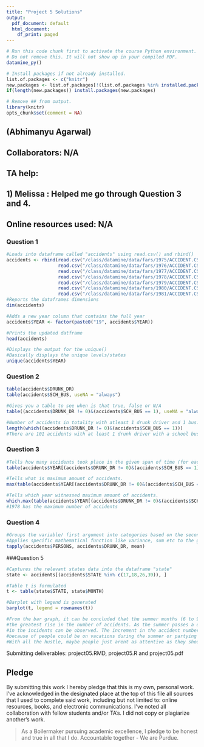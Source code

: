 ```yaml
---
title: "Project 5 Solutions"
output:
  pdf_document: default
  html_document:
    df_print: paged
---
```


```r
# Run this code chunk first to activate the course Python environment.
# Do not remove this. It will not show up in your compiled PDF.
datamine_py()

# Install packages if not already installed.
list.of.packages <- c("knitr")
new.packages <- list.of.packages[!(list.of.packages %in% installed.packages()[,"Package"])]
if(length(new.packages)) install.packages(new.packages)

# Remove ## from output.
library(knitr)
opts_chunk$set(comment = NA)
```

## (Abhimanyu Agarwal)

## Collaborators: N/A
## TA help: 
## 1) Melissa : Helped me go through Question 3 and 4. 
## Online resources used: N/A 

### Question 1
```r
#Loads into dataframe called "accidents" using read.csv() and rbind()
accidents <- rbind(read.csv("/class/datamine/data/fars/1975/ACCIDENT.CSV"),
                   read.csv("/class/datamine/data/fars/1976/ACCIDENT.CSV"),
                   read.csv("/class/datamine/data/fars/1977/ACCIDENT.CSV"),
                   read.csv("/class/datamine/data/fars/1978/ACCIDENT.CSV"),
                   read.csv("/class/datamine/data/fars/1979/ACCIDENT.CSV"),
                   read.csv("/class/datamine/data/fars/1980/ACCIDENT.CSV"),
                   read.csv("/class/datamine/data/fars/1981/ACCIDENT.CSV"))
#Reports the dataframes dimensions 
dim(accidents)

#Adds a new year column that contains the full year
accidents$YEAR <- factor(paste0("19", accidents$YEAR))

#Prints the updated datframe 
head(accidents)

#Displays the output for the unique()
#Basically displays the unique levels/states 
unique(accidents$YEAR)
```

### Question 2
```r
table(accidents$DRUNK_DR)
table(accidents$SCH_BUS, useNA = "always")

#Gives you a table to see when is that true, false or N/A  
table((accidents$DRUNK_DR != 0)&(accidents$SCH_BUS == 1), useNA = "always")

#Number of accidents in totality with atleast 1 drunk driver and 1 bus.
length(which((accidents$DRUNK_DR != 0)&(accidents$SCH_BUS == 1)))
#There are 101 accidents with at least 1 drunk driver with a school bus. 

```

### Question 3
```r
#Tells how many accidents took place in the given span of time (for each year).
table(accidents$YEAR[(accidents$DRUNK_DR != 0)&(accidents$SCH_BUS == 1)])

#Tells what is maximum amount of accidents. 
max(table(accidents$YEAR[(accidents$DRUNK_DR != 0)&(accidents$SCH_BUS == 1)]))

#Tells which year witnessed maximum amount of accidents.
which.max(table(accidents$YEAR[(accidents$DRUNK_DR != 0)&(accidents$SCH_BUS == 1)]))
#1978 has the maximum number of accidents  
```

### Question 4
```r
#Groups the variable/ first argument into categories based on the second argument
#Applies specific mathematical function like variance, sum etc to the grouped data.
tapply(accidents$PERSONS, accidents$DRUNK_DR, mean)

```

###Question 5
```r
#Captures the relevant states data into the dataframe "state"
state <- accidents[(accidents$STATE %in% c(17,18,26,39)), ]

#Table t is formulated 
t <- table(state$STATE, state$MONTH)

#Barplot with legend is generated
barplot(t, legend = rownames(t))

#From the bar graph, it can be concluded that the summer months (6 to 9) witness 
#the greatest rise in the number of accidents. As the summer passes a decrease 
#in the incidents can be observed. The increment in the accident numbers can be 
#because of people could be on vacations during the summer or partying with friends.
#With all the hustle, maybe people just arent as attentive as they should be. 

```

Submitting deliverables: project05.RMD, project05.R and project05.pdf

## Pledge
By submitting this work I hereby pledge that this is my own, personal work. I've acknowledged in the designated place at the top of this file all sources that I used to complete said work, including but not limited to: online resources, books, and electronic communications. I've noted all collaboration with fellow students and/or TA's. I did not copy or plagiarize another's work.

> As a Boilermaker pursuing academic excellence, I pledge to be honest and true in all that I do. Accountable together - We are Purdue.
